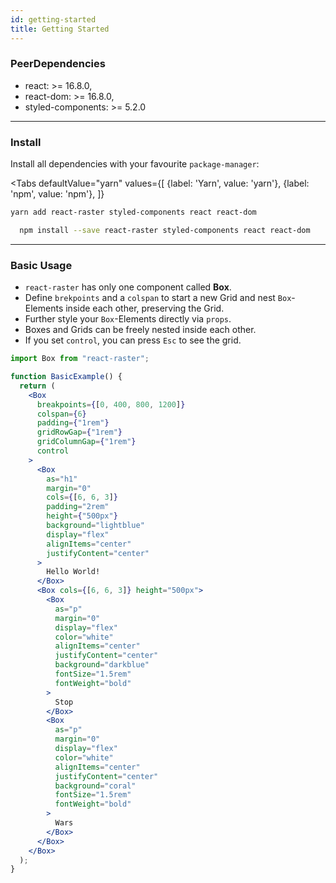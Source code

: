 ```yaml
---
id: getting-started
title: Getting Started
---
```


### PeerDependencies

- react: >= 16.8.0,
- react-dom: >= 16.8.0,
- styled-components: >= 5.2.0

---

### Install

Install all dependencies with your favourite `package-manager`:


<Tabs
  defaultValue="yarn"
  values={[
    {label: 'Yarn', value: 'yarn'},
    {label: 'npm', value: 'npm'},
  ]}
>
<TabItem value="yarn">

```bash
yarn add react-raster styled-components react react-dom
```

</TabItem>
<TabItem value="npm">

```bash
  npm install --save react-raster styled-components react react-dom
```

</TabItem>
</Tabs>

---

### Basic Usage

- `react-raster` has only one component called **Box**.
- Define `brekpoints` and a `colspan` to start a new Grid and nest `Box`-Elements inside each other, preserving the Grid.
- Further style your `Box`-Elements directly via `props`.
- Boxes and Grids can be freely nested inside each other.
- If you set `control`, you can press `Esc` to see the grid.

```js
import Box from "react-raster";
```

```jsx live
function BasicExample() {
  return (
    <Box
      breakpoints={[0, 400, 800, 1200]}
      colspan={6}
      padding={"1rem"}
      gridRowGap={"1rem"}
      gridColumnGap={"1rem"}
      control
    >
      <Box
        as="h1"
        margin="0"
        cols={[6, 6, 3]}
        padding="2rem"
        height={"500px"}
        background="lightblue"
        display="flex"
        alignItems="center"
        justifyContent="center"
      >
        Hello World!
      </Box>
      <Box cols={[6, 6, 3]} height="500px">
        <Box
          as="p"
          margin="0"
          display="flex"
          color="white"
          alignItems="center"
          justifyContent="center"
          background="darkblue"
          fontSize="1.5rem"
          fontWeight="bold"
        >
          Stop
        </Box>
        <Box
          as="p"
          margin="0"
          display="flex"
          color="white"
          alignItems="center"
          justifyContent="center"
          background="coral"
          fontSize="1.5rem"
          fontWeight="bold"
        >
          Wars
        </Box>
      </Box>
    </Box>
  );
}
```
